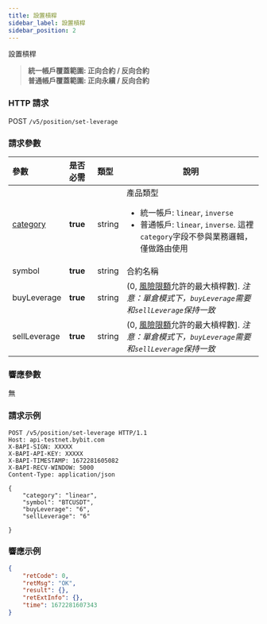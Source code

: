 ```yaml
---
title: 設置槓桿
sidebar_label: 設置槓桿
sidebar_position: 2
---
```


設置槓桿
> **統一帳戶覆蓋範圍: 正向合約 / 反向合約**<br/>
> **普通帳戶覆蓋範圍: 正向永續 / 反向合約**

### HTTP 請求
POST `/v5/position/set-leverage`

### 請求參數
| 參數 | 是否必需 | 類型 | 說明|
|:----- |:-------|:-----|------ |
|[category](../enum#category) |**true** |string |產品類型 <ul><li>統一帳戶: `linear`, `inverse`</li><li>普通帳戶: `linear`, `inverse`. 這裡`category`字段不參與業務邏輯，僅做路由使用</li></ul> |
|symbol |**true** |string |合約名稱|
|buyLeverage |**true** |string |(0, [風險限額](../market/risk-limit#)允許的最大槓桿數]. _注意：單倉模式下，`buyLeverage`需要和`sellLeverage`保持一致_ |
|sellLeverage |**true** |string |(0, [風險限額](../market/risk-limit#)允許的最大槓桿數]. _注意：單倉模式下，`buyLeverage`需要和`sellLeverage`保持一致_|

### 響應參數
無

### 請求示例

```http
POST /v5/position/set-leverage HTTP/1.1
Host: api-testnet.bybit.com
X-BAPI-SIGN: XXXXX
X-BAPI-API-KEY: XXXXX
X-BAPI-TIMESTAMP: 1672281605082
X-BAPI-RECV-WINDOW: 5000
Content-Type: application/json

{
    "category": "linear",
    "symbol": "BTCUSDT",
    "buyLeverage": "6",
    "sellLeverage": "6"

}
```

### 響應示例

```json
{
    "retCode": 0,
    "retMsg": "OK",
    "result": {},
    "retExtInfo": {},
    "time": 1672281607343
}
```
